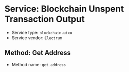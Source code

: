 =Service: Blockchain Unspent Transaction Output=

* Service type: <code>blockchain.utxo</code>
* Service vendor: <code>Electrum</code>

==Method: Get Address==

* Method name: <code>get_address</code>